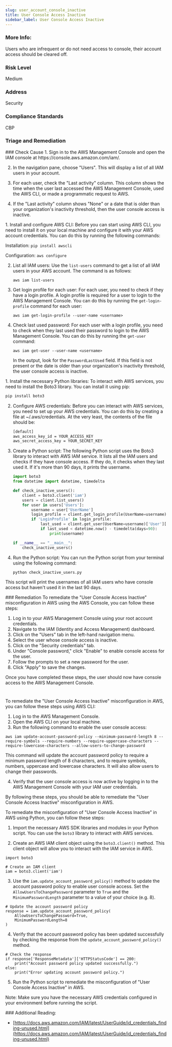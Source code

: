 ```yaml
---
slug: user_account_console_inactive
title: User Console Access Inactive
sidebar_label: User Console Access Inactive
---
```


### More Info:

Users who are infrequent or do not need access to console, their account access should be cleared off.

### Risk Level

Medium

### Address

Security

### Compliance Standards

CBP


### Triage and Remediation
<Tabs>

<Tab title='Cause'>
### Check Cause
<AccordionGroup>
<Accordion title='Using Console' defaultOpen='true'>
1. Sign in to the AWS Management Console and open the IAM console at https://console.aws.amazon.com/iam/.

2. In the navigation pane, choose "Users". This will display a list of all IAM users in your account.

3. For each user, check the "Last activity" column. This column shows the time when the user last accessed the AWS Management Console, used the AWS CLI, or made a programmatic request to AWS.

4. If the "Last activity" column shows "None" or a date that is older than your organization's inactivity threshold, then the user console access is inactive.
</Accordion>

<Accordion title='Using CLI'>
1. Install and configure AWS CLI: Before you can start using AWS CLI, you need to install it on your local machine and configure it with your AWS account credentials. You can do this by running the following commands:

   Installation: `pip install awscli`
   
   Configuration: `aws configure`

2. List all IAM users: Use the `list-users` command to get a list of all IAM users in your AWS account. The command is as follows:

   `aws iam list-users`

3. Get login profile for each user: For each user, you need to check if they have a login profile. A login profile is required for a user to login to the AWS Management Console. You can do this by running the `get-login-profile` command for each user:

   `aws iam get-login-profile --user-name <username>`

4. Check last used password: For each user with a login profile, you need to check when they last used their password to login to the AWS Management Console. You can do this by running the `get-user` command:

   `aws iam get-user --user-name <username>`

   In the output, look for the `PasswordLastUsed` field. If this field is not present or the date is older than your organization's inactivity threshold, the user console access is inactive.
</Accordion>

<Accordion title='Using Python'>
1. Install the necessary Python libraries: To interact with AWS services, you need to install the Boto3 library. You can install it using pip:

   ```bash
   pip install boto3
   ```

2. Configure AWS credentials: Before you can interact with AWS services, you need to set up your AWS credentials. You can do this by creating a file at ~/.aws/credentials. At the very least, the contents of the file should be:

   ```bash
   [default]
   aws_access_key_id = YOUR_ACCESS_KEY
   aws_secret_access_key = YOUR_SECRET_KEY
   ```

3. Create a Python script: The following Python script uses the Boto3 library to interact with AWS IAM service. It lists all the IAM users and checks if they have console access. If they do, it checks when they last used it. If it's more than 90 days, it prints the username.

   ```python
   import boto3
   from datetime import datetime, timedelta

   def check_inactive_users():
       client = boto3.client('iam')
       users = client.list_users()
       for user in users['Users']:
           username = user['UserName']
           login_profile = client.get_login_profile(UserName=username)
           if 'LoginProfile' in login_profile:
               last_used = client.get_user(UserName=username)['User']['PasswordLastUsed']
               if last_used < datetime.now() - timedelta(days=90):
                   print(username)

   if __name__ == "__main__":
       check_inactive_users()
   ```

4. Run the Python script: You can run the Python script from your terminal using the following command:

   ```bash
   python check_inactive_users.py
   ```
   
This script will print the usernames of all IAM users who have console access but haven't used it in the last 90 days.
</Accordion>

</AccordionGroup>
</Tab>

<Tab title='Remediation'>
### Remediation

<AccordionGroup>
<Accordion title='Using Console' defaultOpen='true'>
To remediate the "User Console Access Inactive" misconfiguration in AWS using the AWS Console, you can follow these steps:

1. Log in to your AWS Management Console using your root account credentials.
2. Navigate to the IAM (Identity and Access Management) dashboard.
3. Click on the "Users" tab in the left-hand navigation menu.
4. Select the user whose console access is inactive.
5. Click on the "Security credentials" tab.
6. Under "Console password," click "Enable" to enable console access for the user.
7. Follow the prompts to set a new password for the user.
8. Click "Apply" to save the changes.

Once you have completed these steps, the user should now have console access to the AWS Management Console.

#
</Accordion>

<Accordion title='Using CLI'>
To remediate the "User Console Access Inactive" misconfiguration in AWS, you can follow these steps using AWS CLI:

1. Log in to the AWS Management Console.
2. Open the AWS CLI on your local machine.
3. Run the following command to enable the user console access:

```
aws iam update-account-password-policy --minimum-password-length 8 --require-symbols --require-numbers --require-uppercase-characters --require-lowercase-characters --allow-users-to-change-password
```

This command will update the account password policy to require a minimum password length of 8 characters, and to require symbols, numbers, uppercase and lowercase characters. It will also allow users to change their passwords.

4. Verify that the user console access is now active by logging in to the AWS Management Console with your IAM user credentials.

By following these steps, you should be able to remediate the "User Console Access Inactive" misconfiguration in AWS.
</Accordion>

<Accordion title='Using Python'>
To remediate the misconfiguration of "User Console Access Inactive" in AWS using Python, you can follow these steps:

1. Import the necessary AWS SDK libraries and modules in your Python script. You can use the `boto3` library to interact with AWS services.

2. Create an AWS IAM client object using the `boto3.client()` method. This client object will allow you to interact with the IAM service in AWS.

```
import boto3

# Create an IAM client
iam = boto3.client('iam')
```

3. Use the `iam.update_account_password_policy()` method to update the account password policy to enable user console access. Set the `AllowUsersToChangePassword` parameter to `True` and the `MinimumPasswordLength` parameter to a value of your choice (e.g. 8).

```
# Update the account password policy
response = iam.update_account_password_policy(
    AllowUsersToChangePassword=True,
    MinimumPasswordLength=8
)
```

4. Verify that the account password policy has been updated successfully by checking the response from the `update_account_password_policy()` method.

```
# Check the response
if response['ResponseMetadata']['HTTPStatusCode'] == 200:
    print("Account password policy updated successfully.")
else:
    print("Error updating account password policy.")
```

5. Run the Python script to remediate the misconfiguration of "User Console Access Inactive" in AWS.

Note: Make sure you have the necessary AWS credentials configured in your environment before running the script.
</Accordion>

</AccordionGroup>
</Tab>
</Tabs>
### Additional Reading:

- [https://docs.aws.amazon.com/IAM/latest/UserGuide/id_credentials_finding-unused.html](https://docs.aws.amazon.com/IAM/latest/UserGuide/id_credentials_finding-unused.html) 

